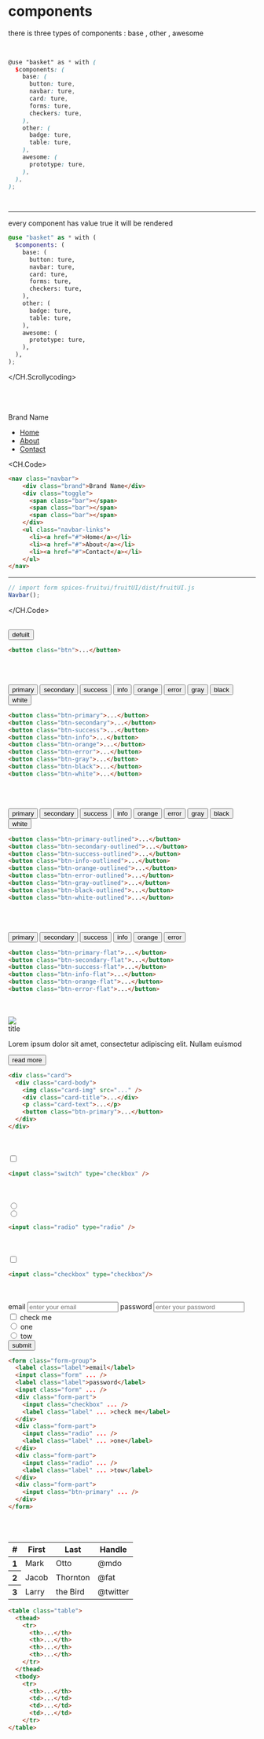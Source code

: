 <div class="stage  anim-slide-right anim-break">
  <h1 class="text-center h2">components</h1>
  <CH.Scrollycoding>

  there is three types of components : base , other , awesome
  
  ```scss main.scss focus=4:19
  ⠀
  ⠀
  @use "basket" as * with (
    $components: (
      base: (
        button: ture,
        navbar: ture,
        card: ture,
        forms: ture,
        checkers: ture,
      ),
      other: (
        badge: ture,
        table: ture,
      ),
      awesome: (
        prototype: ture,
      ),
    ),
  );
  ⠀
  ⠀
  ```
  ---
  
  every component has value true it will be rendered
  
  ```scss main.scss focus=4:8,11:12,15
  @use "basket" as * with (
    $components: (
      base: (
        button: ture,
        navbar: ture,
        card: ture,
        forms: ture,
        checkers: ture,
      ),
      other: (
        badge: ture,
        table: ture,
      ),
      awesome: (
        prototype: ture,
      ),
    ),
  );
  ```

</CH.Scrollycoding>

  <br />
  <br />
  <br />
  <nav class="navbar">
      <div class="brand">Brand Name</div>
      <div class="toggle">
        <span class="bar"></span>
        <span class="bar"></span>
        <span class="bar"></span>
      </div>
      <ul class="navbar-links">
        <li><a href="#">Home</a></li>
        <li><a href="#">About</a></li>
        <li><a href="#">Contact</a></li>
      </ul>
  </nav>

<CH.Code>

```html demo.html
<nav class="navbar">
    <div class="brand">Brand Name</div>
    <div class="toggle">
      <span class="bar"></span>
      <span class="bar"></span>
      <span class="bar"></span>
    </div>
    <ul class="navbar-links">
      <li><a href="#">Home</a></li>
      <li><a href="#">About</a></li>
      <li><a href="#">Contact</a></li>
    </ul>
</nav>  
```
--- 

```js app.js
// import form spices-fruitui/fruitUI/dist/fruitUI.js
Navbar();
```

</CH.Code>
  <br />
  <br />

<button class="btn">defuilt</button>

```html
<button class="btn">...</button>
```

<br />
<br />

<button class="btn-primary">primary</button>
<button class="btn-secondary">secondary</button>
<button class="btn-success">success</button>
<button class="btn-info">info</button>
<button class="btn-orange">orange</button>
<button class="btn-error">error</button>
<button class="btn-gray">gray</button>
<button class="btn-black">black</button>
<button class="btn-white">white</button>

```html
<button class="btn-primary">...</button>
<button class="btn-secondary">...</button>
<button class="btn-success">...</button>
<button class="btn-info">...</button>
<button class="btn-orange">...</button>
<button class="btn-error">...</button>
<button class="btn-gray">...</button>
<button class="btn-black">...</button>
<button class="btn-white">...</button>
```

<br />
<br />

<button class="btn-primary-outlined">primary</button>
<button class="btn-secondary-outlined">secondary</button>
<button class="btn-success-outlined">success</button>
<button class="btn-info-outlined">info</button>
<button class="btn-orange-outlined">orange</button>
<button class="btn-error-outlined">error</button>
<button class="btn-gray-outlined">gray</button>
<button class="btn-black-outlined">black</button>
<button class="btn-white-outlined">white</button>

```html
<button class="btn-primary-outlined">...</button>
<button class="btn-secondary-outlined">...</button>
<button class="btn-success-outlined">...</button>
<button class="btn-info-outlined">...</button>
<button class="btn-orange-outlined">...</button>
<button class="btn-error-outlined">...</button>
<button class="btn-gray-outlined">...</button>
<button class="btn-black-outlined">...</button>
<button class="btn-white-outlined">...</button>
```

<br />
<br />

<button class="btn-primary-flat">primary</button>
<button class="btn-secondary-flat">secondary</button>
<button class="btn-success-flat">success</button>
<button class="btn-info-flat">info</button>
<button class="btn-orange-flat">orange</button>
<button class="btn-error-flat">error</button>

```html
<button class="btn-primary-flat">...</button>
<button class="btn-secondary-flat">...</button>
<button class="btn-success-flat">...</button>
<button class="btn-info-flat">...</button>
<button class="btn-orange-flat">...</button>
<button class="btn-error-flat">...</button>
```

<br/>
<br/>

  <div class="prototype p-5">
    <div class="prototype-gap my-5">
      <div class="w-7">
      <div class="card">
        <div class="card-body">
          <img class="card-img" src="https://www.gezondheidsnet.nl/sites/gezondheidsnet/files/styles/pol_carousel/public/gettyimages-1318912410.jpg?itok=6jV1wFFx" />
          <div class="card-title">title</div>
          <p class="card-text">Lorem ipsum dolor sit amet, consectetur adipiscing elit. Nullam euismod</p>
          <button class="btn-primary">read more</button>
        </div>
      </div>
      </div>
    </div>
  </div>

```html
<div class="card">
  <div class="card-body">
    <img class="card-img" src="..." />
    <div class="card-title">...</div>
    <p class="card-text">...</p>
    <button class="btn-primary">...</button>
  </div>
</div>
```

<br/>
<br/>

<div class="card">
  <input class="switch" type="checkbox" />
</div>

```html 
<input class="switch" type="checkbox" />
```
<br/>
<br/>
<div class="card">
  <div class="form-part">
    <input class="radio" type="radio" name="one" value="ture" />
  </div>
  <div class="form-part">
    <input class="radio" type="radio" name="one" value="false" />
  </div>
</div>

```html 
<input class="radio" type="radio" />
```

<br/>
<br/>
<div class="card">
  <input class="checkbox" type="checkbox" id="checky110" />
</div>

```html
<input class="checkbox" type="checkbox"/>
```

<br/>
<br/>  
<div class="card">
  <form class="form-group">
    <label class="">email</label>
    <input class="form" type="email" placeholder="enter your email" />
    <label class="">password</label>
    <input class="form" type="password" placeholder="enter your password" />
    <div class="form-part">
      <input class="checkbox" type="checkbox" id="checky11" />
      <label class="label" for="checky11">check me</label>
    </div>
    <div class="form-part">
      <input class="radio" type="radio" id="le1" name="one" value="ture" />
      <label for="le1" class="label">one</label>
    </div>
    <div class="form-part">
      <input class="radio" type="radio" id="e2" name="one" value="false" />
      <label for="e2" class="label">tow</label>
    </div>
    <div class="form-part">
      <input class="btn-primary" type="submit" value="submit" />
    </div>
  </form>
</div>


```html 
<form class="form-group">
  <label class="label">email</label>
  <input class="form" ... />
  <label class="label">password</label>
  <input class="form" ... />
  <div class="form-part">
    <input class="checkbox" ... />
    <label class="label" ... >check me</label>
  </div>
  <div class="form-part">
    <input class="radio" ... />
    <label class="label" ... >one</label>
  </div>
  <div class="form-part">
    <input class="radio" ... />
    <label class="label" ... >tow</label>
  </div>
  <div class="form-part">
    <input class="btn-primary" ... />
  </div>
</form>
```

<br/>
<br/>
<table class="table">
<thead>
  <tr>
    <th>#</th>
    <th>First</th>
    <th>Last</th>
    <th>Handle</th>
  </tr>
</thead>
<tbody>
  <tr>
    <th>1</th>
    <td>Mark</td>
    <td>Otto</td>
    <td>@mdo</td>
  </tr>
  <tr>
    <th>2</th>
    <td>Jacob</td>
    <td>Thornton</td>
    <td>@fat</td>
  </tr>
  <tr>
    <th>3</th>
    <td>Larry</td>
    <td>the Bird</td>
    <td>@twitter</td>
  </tr>
</tbody>
</table>

```html
<table class="table">
  <thead>
    <tr>
      <th>...</th>
      <th>...</th>
      <th>...</th>
      <th>...</th>
    </tr>
  </thead>
  <tbody>
    <tr>
      <th>...</th>
      <td>...</td>
      <td>...</td>
      <td>...</td>
    </tr>
</table>
```
<br/>
<br/>

<div>

</div>

</div>
